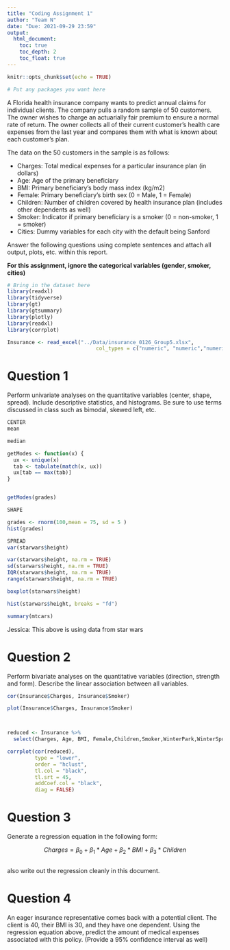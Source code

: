 ```yaml
---
title: "Coding Assignment 1"
author: "Team N"
date: "Due: 2021-09-29 23:59"
output: 
  html_document:
    toc: true
    toc_depth: 2
    toc_float: true
---
```


```r
knitr::opts_chunk$set(echo = TRUE)
```

```r
# Put any packages you want here

```


A Florida health insurance company wants to predict annual claims for individual clients. The company pulls a random sample of 50 customers. The owner wishes to charge an actuarially fair premium to ensure a normal rate of return. The owner collects all of their current customer’s health care expenses from the last year and compares them with what is known about each customer’s plan. 

The data on the 50 customers in the sample is as follows:

-	Charges: Total medical expenses for a particular insurance plan (in dollars)
-	Age: Age of the primary beneficiary
-	BMI: Primary beneficiary’s body mass index (kg/m2)
-	Female: Primary beneficiary’s birth sex (0 = Male, 1 = Female)
-	Children: Number of children covered by health insurance plan (includes other dependents as well)
-	Smoker: Indicator if primary beneficiary is a smoker (0 = non-smoker, 1 = smoker)
-	Cities: Dummy variables for each city with the default being Sanford

Answer the following questions using complete sentences and attach all output, plots, etc. within this report.


**For this assignment, ignore the categorical variables (gender, smoker, cities)**

```r
# Bring in the dataset here
library(readxl)
library(tidyverse)
library(gt)
library(gtsummary)
library(plotly)
library(readxl)
library(corrplot)

Insurance <- read_excel("../Data/insurance_0126_Group5.xlsx",
                             col_types = c("numeric", "numeric","numeric","numeric", "numeric","numeric","numeric", "numeric","numeric"))
```



# Question 1

Perform univariate analyses on the quantitative variables (center, shape, spread). Include descriptive statistics, and histograms. Be sure to use terms discussed in class such as bimodal, skewed left, etc.

```r
CENTER
mean

median

getModes <- function(x) {
  ux <- unique(x)
  tab <- tabulate(match(x, ux))
  ux[tab == max(tab)]
}


getModes(grades)

SHAPE

grades <- rnorm(100,mean = 75, sd = 5 )
hist(grades)

SPREAD
var(starwars$height)

var(starwars$height, na.rm = TRUE)
sd(starwars$height, na.rm = TRUE)
IQR(starwars$height, na.rm = TRUE)
range(starwars$height, na.rm = TRUE)

boxplot(starwars$height)

hist(starwars$height, breaks = "fd")

summary(mtcars)

```
Jessica: This above is using data from star wars

# Question 2

Perform bivariate analyses on the quantitative variables (direction, strength and form). Describe the linear association between all variables. 

```r
cor(Insurance$Charges, Insurance$Smoker)

plot(Insurance$Charges, Insurance$Smoker)



reduced <- Insurance %>% 
  select(Charges, Age, BMI, Female,Children,Smoker,WinterPark,WinterSprings,Oviedo)

corrplot(cor(reduced),
         type = "lower",
         order = "hclust", 
         tl.col = "black",
         tl.srt = 45,
         addCoef.col = "black",
         diag = FALSE)


```

# Question 3

Generate a regression equation in the following form:

$$Charges = \beta_{0}+\beta_{1}*Age+\beta_{2}*BMI+\beta_{3}*Children$$

```r

```

also write out the regression cleanly in this document.

# Question 4

An eager insurance representative comes back with a potential client. The client is 40, their BMI is 30, and they have one dependent. Using the regression equation above, predict the amount of medical expenses associated with this policy. (Provide a 95% confidence interval as well)


```r

```